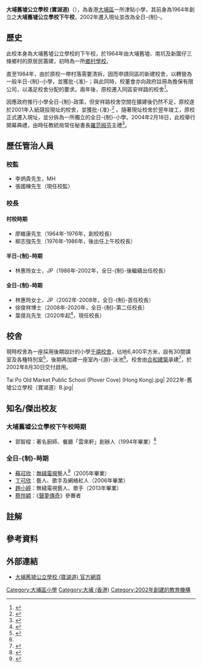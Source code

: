 {{Distinguish|大埔舊墟公立學校}}
{{Infobox_School | name = 大埔舊墟公立學校 (寶湖道)<br>Tai Po Old Market Public School (Plover Cove)
| image=2022年-舊墟公立學校（寶湖道）A.jpg
| caption=
| motto= 謙慎誠敏
| established=1964年<br>2002年（分拆並轉全日-{制}-）
| closed=
| type=津貼小學
| school_sponsoring_body = 大埔舊墟公立學校有限公司
| founder = 
| grades= 小一至小六
| superintendent = 張國棟先生
| principal = 葉億兆先生
| vice_principal = 
| enrollment = 961人{{notetag|2020/21年度<ref>[http://www.tpompspc.edu.hk/%E5%A0%B1%E5%91%8A/2021-2022/2021-2022%E5%A4%A7%E5%9F%94%E8%88%8A%E5%A2%9F%E5%85%AC%E7%AB%8B%E5%AD%B8%E6%A0%A1(%E5%AF%B6%E6%B9%96%E9%81%93)%E5%85%A8%E6%96%B9%E4%BD%8D%E5%AD%B8%E7%BF%92%E6%B4%A5%E8%B2%BC(%E6%B4%A5%E8%B2%BC%E9%81%8B%E7%94%A8%E8%A8%88%E5%8A%83)(18-10-2021update).pdf 大埔舊墟公立學校 (寶湖道)-2020/21年度全方位學習津貼計劃]</ref>}}
| faculty = 63人{{notetag|2021/22年度<ref name=CHSC>[https://www.chsc.hk/psp2021/sch_detail.php?lang_id=2&sch_id=369&return_page=sch_list.php%3Flang_id%3D2%26search_mode%3D%26frmMode%3Dpagebreak%26district_id%3D14%26sort_id%3D-1 小學概覽2021-大埔舊墟公立學校 (寶湖道)]</ref>}}
| staff = 
| magazine = 《寶藏》
| religion = 無
| house = 
| location = {{HKG}}[[新界|新界]][[大埔區|大埔]]寶湖道7號
| website = https://tpompspc.icampus.hk/website/
| area = 6,400平方米
}}

'''大埔舊墟公立學校 (寶湖道)'''（{{lang-en|Tai Po Old Market Public School (Plover Cove)}}），為香港[[大埔區|大埔區]]一所津貼小學，其前身為1964年創立之'''大埔舊墟公立學校下午校'''，2002年遷入現址並改為全日-{制}-。

== 歷史 ==
此校本身為大埔舊墟公立學校的下午校，於1964年由大埔舊墟、南坑及新圍仔三條鄉村的原居民籌建，初時為一所[[鄉村學校_(香港)|鄉村學校]]。

直至1984年，由於原校一帶村落需要清拆，因而申請同區的新建校舍，以轉營為一般半日-{制}-小學，並獲批-{准}-；與此同時，校董會亦向政府註冊為擔保有限公司，以滿足校舍分配的要求。兩年後，原校遷入同區安祥路的校舍<ref>{{cite web|url=https://tpompspc.icampus.hk/website/singlepage/index?channel_id=3321|title=學校歷史|work=大埔舊墟公立學校 (寶湖道)|accessdate=2022-04-25|archive-date=2021-02-06|archive-url=https://web.archive.org/web/20210206203244/https://tpompspc.icampus.hk/website/singlepage/index?channel_id=3321}}</ref>。

因應政府推行小學全日-{制}-政策，但安祥路校舍空間在擴建後仍然不足，原校遂於2001年入紙競投現址的校舍，並獲批-{准}-<ref>{{cite web|url=https://www.edb.gov.hk/attachment/tc/sch-admin/sch-premises-info/allocation-of-sch/sae-result/result01.pdf|title=2001年校舍分配工作結果|work=教育局|date=2001-06-14|accessdate=2022-04-25|archive-date=2019-10-19|archive-url=https://web.archive.org/web/20191019151954/https://www.edb.gov.hk/attachment/tc/sch-admin/sch-premises-info/allocation-of-sch/sae-result/result01.pdf}}</ref> 。隨著現址校舍於翌年竣工，原校正式遷入現址，並分拆為一所獨立的全日-{制}-小學。2004年2月18日，此校舉行開幕典禮，由時任教統局常任秘書長[[羅范椒芬|羅范椒芬]]主禮<ref>{{cite web|url=http://www.tpomps.edu.hk/download/2021/20040714.pdf|title=大埔舊墟公立學校、大埔舊墟公立學校 (寶湖道) 四十周年紀念、第三十九屆畢業典禮暨綠田園開幕場刊|work=大埔舊墟公立學校、大埔舊墟公立學校 (寶湖道)|date=2004-07-12|accessdate=2022-04-26|archive-date=2022-04-26|archive-url=https://web.archive.org/web/20220426145825/http://www.tpomps.edu.hk/download/2021/20040714.pdf}}</ref>。

==歷任管治人員==
===校監===
*李炳貴先生，MH
*張國棟先生（現任校監）

===校長===
====村校時期====
*廖維康先生（1964年-1976年，創校校長）
*柳志強先生（1976年-1986年，後出任上午校校長）
====半日-{制}-時期====
*林惠玲女士，JP（1986年-2002年，全日-{制}-後繼續出任校長）
====全日-{制}-時期====
*林惠玲女士，JP（2002年-2008年，全日-{制}-首任校長）
*徐俊祥博士（2008年-2020年，全日-{制}-第二任校長）
*葉億兆先生（2020年起<ref>{{cite news|url=https://www.goodschool.hk/blog/ac8ab4c0-d56b-11eb-9d40-e5d12406d379|title=支援新校長　學界後浪　創出教育新動|work=教育專業|date=2021-06|accessdate=2022-04-26|issue=18|page=16-19}}</ref>，現任校長）

== 校舍 ==
現時校舍為一座採用後期設計的小學[[千禧校舍|千禧校舍]]，佔地6,400平方米，設有30間課室及各種特別室<ref>{{Cite web |url=https://www.legco.gov.hk/yr00-01/chinese/fc/pwsc/papers/p00-55c.pdf |title=立法會工務小組委員會-－葵涌邨重建計劃的1所小學及大埔第1區的1所小學 |access-date=2022-04-26 |archive-date=2022-01-31 |archive-url=https://web.archive.org/web/20220131125817/https://www.legco.gov.hk/yr00-01/chinese/fc/pwsc/papers/p00-55c.pdf }}</ref>，後期再加建一座室內-{游}-泳池<ref name=CHSC/>。校舍由[[合和實業|合和建築]]承建<ref>{{Cite web |url=https://www.gld.gov.hk/egazette/pdf/20010513/cgn200105132154.pdf |title=《香港政府憲報》2001年第2154號公告 |access-date=2022-04-26 |archive-date=2022-04-26 |archive-url=https://web.archive.org/web/20220426150508/https://www.gld.gov.hk/egazette/pdf/20010513/cgn200105132154.pdf }}</ref>，於2002年8月30日交付啟用。
<gallery>
Tai Po Old Market Public School (Plover Cove) (Hong Kong).jpg|
2022年-舊墟公立學校（寶湖道）B.jpg|
</gallery>

== 知名/傑出校友 ==
===大埔舊墟公立學校下午校時期===
* 郭智樑：著名廚師、餐廳「雲來軒」創辦人（1994年畢業）<ref name="校友感言">{{cite web |url=https://ds2.icampus.hk/tpomps/upload/channel/6511b087ed62a4cdc30b4574f3a47715.pdf |title=校友感言 |date=2014 |website= |publisher=大埔舊墟公立學校 (寶湖道) |access-date=2021-08-22 |quote= |archive-date=2021-08-22 |archive-url=https://web.archive.org/web/20210822005636/https://ds2.icampus.hk/tpomps/upload/channel/6511b087ed62a4cdc30b4574f3a47715.pdf |dead-url=no }}</ref>

===全日-{制}-時期===
* [[蘇可欣|蘇可欣]]：[[電視廣播有限公司|無綫電視]]藝人<ref>{{cite web |url=http://www.hkssf-nt.org.hk/district/primary/Result/TP/AT/ACRO-TPAT-0405-Result.pdf |title=2004-2005年度校際田徑比賽女子甲組個人成績 |last= |first= |date=2005 |website= |publisher=香港學界體育聯會 |access-date=2019-03-17 |quote= |archive-date=2019-10-05 |archive-url=https://web.archive.org/web/20191005174028/http://www.hkssf-nt.org.hk/district/primary/Result/TP/AT/ACRO-TPAT-0405-Result.pdf |dead-url=yes }}</ref>（2005年畢業）
* [[丁可欣|丁可欣]]：藝人、歌手及網絡紅人（2006年畢業）
* [[趙小婷|趙小婷]]：無綫電視藝人、歌手（2013年畢業）
* [[蔡愷穎|蔡愷穎]]：《[[聲夢傳奇|聲夢傳奇]]》參賽者

== 註解 ==
{{notefoot}}

==參考資料==
{{reflist}}

==外部連結==
*[https://tpompspc.icampus.hk/website/ 大埔舊墟公立學校 (寶湖道) 官方網頁] {{Wayback|url=https://tpompspc.icampus.hk/website/ |date=20220321073042 }}

[[Category:大埔區小學|Category:大埔區小學]]
[[Category:大埔_(香港)|Category:大埔 (香港)]]
[[Category:2002年創建的教育機構|Category:2002年創建的教育機構]]